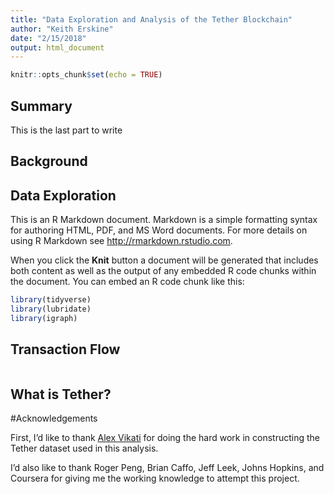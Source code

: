 ```yaml
---
title: "Data Exploration and Analysis of the Tether Blockchain"
author: "Keith Erskine"
date: "2/15/2018"
output: html_document
---
```


```r
knitr::opts_chunk$set(echo = TRUE)

```

## Summary

This is the last part to write

## Background



## Data Exploration

This is an R Markdown document. Markdown is a simple formatting syntax for authoring HTML, PDF, and MS Word documents. For more details on using R Markdown see <http://rmarkdown.rstudio.com>.

When you click the **Knit** button a document will be generated that includes both content as well as the output of any embedded R code chunks within the document. You can embed an R code chunk like this:

```r
library(tidyverse)
library(lubridate)
library(igraph)

```

## Transaction Flow



```r

```



## What is Tether?


#Acknowledgements

First, I'd like to thank [Alex Vikati](https://hackernoon.com/a-closer-look-at-tethers-blockchain-5c3032328e52) for doing the hard work in constructing the Tether dataset used in this analysis. 

I'd also like to thank Roger Peng, Brian Caffo, Jeff Leek, Johns Hopkins, and Coursera for giving me the working knowledge to attempt this project. 

